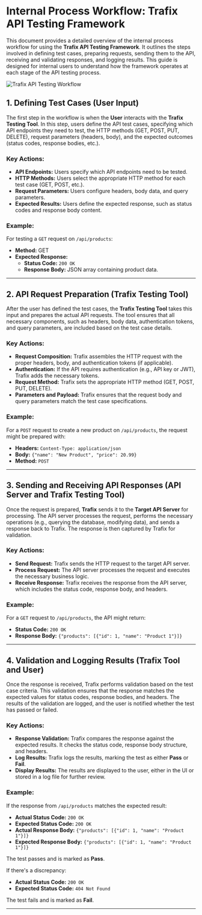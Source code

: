 # Internal Process Workflow: Trafix API Testing Framework

This document provides a detailed overview of the internal process workflow for using the **Trafix API Testing Framework**. It outlines the steps involved in defining test cases, preparing requests, sending them to the API, receiving and validating responses, and logging results. This guide is designed for internal users to understand how the framework operates at each stage of the API testing process.

<div style={{ textAlign: 'center' }}>
  <img 
    src="/trafix-working.png" 
    alt="Trafix API Testing Workflow" 
    style={{ maxWidth: '100%', height: 'auto' }} 
  />
</div>


## 1. Defining Test Cases (User Input)

The first step in the workflow is when the **User** interacts with the **Trafix Testing Tool**. In this step, users define the API test cases, specifying which API endpoints they need to test, the HTTP methods (GET, POST, PUT, DELETE), request parameters (headers, body), and the expected outcomes (status codes, response bodies, etc.).

### Key Actions:
- **API Endpoints:** Users specify which API endpoints need to be tested.
- **HTTP Methods:** Users select the appropriate HTTP method for each test case (GET, POST, etc.).
- **Request Parameters:** Users configure headers, body data, and query parameters.
- **Expected Results:** Users define the expected response, such as status codes and response body content.

### Example:
For testing a `GET` request on `/api/products`:
- **Method:** GET
- **Expected Response:**
  - **Status Code:** `200 OK`
  - **Response Body:** JSON array containing product data.

---

## 2. API Request Preparation (Trafix Testing Tool)

After the user has defined the test cases, the **Trafix Testing Tool** takes this input and prepares the actual API requests. The tool ensures that all necessary components, such as headers, body data, authentication tokens, and query parameters, are included based on the test case details.

### Key Actions:
- **Request Composition:** Trafix assembles the HTTP request with the proper headers, body, and authentication tokens (if applicable).
- **Authentication:** If the API requires authentication (e.g., API key or JWT), Trafix adds the necessary tokens.
- **Request Method:** Trafix sets the appropriate HTTP method (GET, POST, PUT, DELETE).
- **Parameters and Payload:** Trafix ensures that the request body and query parameters match the test case specifications.

### Example:
For a `POST` request to create a new product on `/api/products`, the request might be prepared with:
- **Headers:** `Content-Type: application/json`
- **Body:** `{"name": "New Product", "price": 20.99}`
- **Method:** `POST`

---

## 3. Sending and Receiving API Responses (API Server and Trafix Testing Tool)

Once the request is prepared, **Trafix** sends it to the **Target API Server** for processing. The API server processes the request, performs the necessary operations (e.g., querying the database, modifying data), and sends a response back to Trafix. The response is then captured by Trafix for validation.

### Key Actions:
- **Send Request:** Trafix sends the HTTP request to the target API server.
- **Process Request:** The API server processes the request and executes the necessary business logic.
- **Receive Response:** Trafix receives the response from the API server, which includes the status code, response body, and headers.

### Example:
For a `GET` request to `/api/products`, the API might return:
- **Status Code:** `200 OK`
- **Response Body:** `{"products": [{"id": 1, "name": "Product 1"}]}`

---

## 4. Validation and Logging Results (Trafix Tool and User)

Once the response is received, Trafix performs validation based on the test case criteria. This validation ensures that the response matches the expected values for status codes, response bodies, and headers. The results of the validation are logged, and the user is notified whether the test has passed or failed.

### Key Actions:
- **Response Validation:** Trafix compares the response against the expected results. It checks the status code, response body structure, and headers.
- **Log Results:** Trafix logs the results, marking the test as either **Pass** or **Fail**.
- **Display Results:** The results are displayed to the user, either in the UI or stored in a log file for further review.

### Example:
If the response from `/api/products` matches the expected result:
- **Actual Status Code:** `200 OK`
- **Expected Status Code:** `200 OK`
- **Actual Response Body:** `{"products": [{"id": 1, "name": "Product 1"}]}`
- **Expected Response Body:** `{"products": [{"id": 1, "name": "Product 1"}]}`

The test passes and is marked as **Pass**.

If there's a discrepancy:
- **Actual Status Code:** `200 OK`
- **Expected Status Code:** `404 Not Found`

The test fails and is marked as **Fail**.

---

